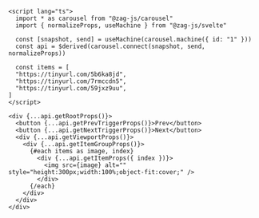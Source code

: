 ```svelte
<script lang="ts">
  import * as carousel from "@zag-js/carousel"
  import { normalizeProps, useMachine } from "@zag-js/svelte"

  const [snapshot, send] = useMachine(carousel.machine({ id: "1" }))
  const api = $derived(carousel.connect(snapshot, send, normalizeProps))

  const items = [
  "https://tinyurl.com/5b6ka8jd",
  "https://tinyurl.com/7rmccdn5",
  "https://tinyurl.com/59jxz9uu",
]
</script>

<div {...api.getRootProps()}>
  <button {...api.getPrevTriggerProps()}>Prev</button>
  <button {...api.getNextTriggerProps()}>Next</button>
  <div {...api.getViewportProps()}>
    <div {...api.getItemGroupProps()}>
      {#each items as image, index}
        <div {...api.getItemProps({ index })}>
          <img src={image} alt="" style="height:300px;width:100%;object-fit:cover;" />
        </div>
      {/each}
    </div>
  </div>
</div>
```
